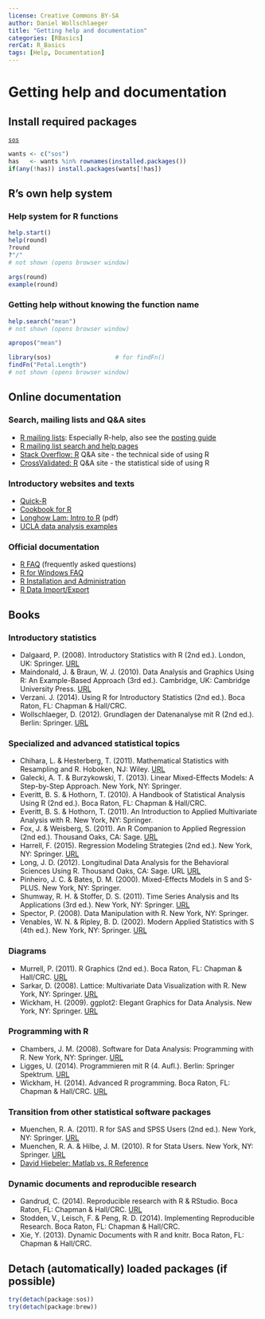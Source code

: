 ---
license: Creative Commons BY-SA
author: Daniel Wollschlaeger
title: "Getting help and documentation"
categories: [RBasics]
rerCat: R_Basics
tags: [Help, Documentation]
---

Getting help and documentation
=========================

Install required packages
-------------------------

[`sos`](http://cran.r-project.org/package=sos)

```{r}
wants <- c("sos")
has   <- wants %in% rownames(installed.packages())
if(any(!has)) install.packages(wants[!has])
```

R's own help system
-------------------------

### Help system for R functions

```{r eval=FALSE}
help.start()
help(round)
?round
?"/"
# not shown (opens browser window)
```

```{r}
args(round)
example(round)
```

### Getting help without knowing the function name

```{r eval=FALSE}
help.search("mean")
# not shown (opens browser window)
```

```{r}
apropos("mean")
```

```{r eval=FALSE}
library(sos)                  # for findFn()
findFn("Petal.Length")
# not shown (opens browser window)
```

Online documentation
-------------------------

### Search, mailing lists and Q&A sites

 * [R mailing lists](http://www.r-project.org/mail.html): Especially R-help, also see the [posting guide](http://www.r-project.org/posting-guide.html)
 * [R mailing list search and help pages](http://www.rdocumentation.org/)
 * [Stack Overflow: R](http://stackoverflow.com/tags/R) Q&A site - the technical side of using R
 * [CrossValidated: R](http://stats.stackexchange.com/tags/R) Q&A site - the statistical side of using R

### Introductory websites and texts

 * [Quick-R](http://www.statmethods.net/)
 * [Cookbook for R](http://www.cookbook-r.com/)
 * [Longhow Lam: Intro to R](http://www.splusbook.com/RIntro/RCourse.pdf) (pdf)
 * [UCLA data analysis examples](http://www.ats.ucla.edu/stat/dae/)

### Official documentation

 * [R FAQ](http://cran.at.r-project.org/doc/FAQ/R-FAQ.html) (frequently asked questions)
 * [R for Windows FAQ](http://cran.at.r-project.org/bin/windows/base/rw-FAQ.html)
 * [R Installation and Administration](http://cran.at.r-project.org/doc/manuals/R-admin.html)
 * [R Data Import/Export](http://cran.at.r-project.org/doc/manuals/R-data.html)

Books
-------------------------

### Introductory statistics

 * Dalgaard, P. (2008). Introductory Statistics with R (2nd ed.). London, UK: Springer. [URL](http://www.biostat.ku.dk/~pd/ISwR.html)
 * Maindonald, J. & Braun, W. J. (2010). Data Analysis and Graphics Using R: An Example-Based Approach (3rd ed.). Cambridge, UK: Cambridge University Press. [URL](http://maths.anu.edu.au/~johnm/r-book/daagur3.html)
 * Verzani. J. (2014). Using R for Introductory Statistics (2nd ed.). Boca Raton, FL: Chapman & Hall/CRC.
 * Wollschlaeger, D. (2012). Grundlagen der Datenanalyse mit R (2nd ed.). Berlin: Springer. [URL](http://www.dwoll.de/r/gddmr.php)
 
### Specialized and advanced statistical topics

 * Chihara, L. & Hesterberg, T. (2011). Mathematical Statistics with Resampling and R. Hoboken, NJ: Wiley. [URL](https://sites.google.com/site/chiharahesterberg/)
 * Galecki, A. T. & Burzykowski, T. (2013). Linear Mixed-Effects Models: A Step-by-Step
Approach. New York, NY: Springer.
 * Everitt, B. S. & Hothorn, T. (2010). A Handbook of Statistical Analysis Using R (2nd ed.). Boca Raton, FL: Chapman & Hall/CRC.
 * Everitt, B. S. & Hothorn, T. (2011). An Introduction to Applied Multivariate Analysis with R. New York, NY: Springer.
 * Fox, J. & Weisberg, S. (2011). An R Companion to Applied Regression (2nd ed.). Thousand Oaks, CA: Sage. [URL](http://socserv.socsci.mcmaster.ca/jfox/Books/Companion/)
 * Harrell, F. (2015). Regression Modeling Strategies (2nd ed.). New York, NY: Springer. [URL](http://biostat.mc.vanderbilt.edu/wiki/Main/RmS)
 * Long, J. D. (2012). Longitudinal Data Analysis for the Behavioral Sciences Using R. Thousand
Oaks, CA: Sage. URL [URL](http://www.sagepub.com/long/)
* Pinheiro, J. C. & Bates, D. M. (2000). Mixed-Effects Models in S and S-PLUS. New York, NY: Springer.
 * Shumway, R. H. & Stoffer, D. S. (2011). Time Series Analysis and Its Applications (3rd ed.). New York, NY: Springer. [URL](http://www.stat.pitt.edu/stoffer/tsa3/)
 * Spector, P. (2008). Data Manipulation with R. New York, NY: Springer.
 * Venables, W. N. & Ripley, B. D. (2002). Modern Applied Statistics with S (4th ed.). New York, NY: Springer. [URL](http://www.stats.ox.ac.uk/pub/MASS4/)

### Diagrams

 * Murrell, P. (2011). R Graphics (2nd ed.). Boca Raton, FL: Chapman & Hall/CRC. [URL](http://www.stat.auckland.ac.nz/~paul/RG2e/)
 * Sarkar, D. (2008). Lattice: Multivariate Data Visualization with R. New York, NY: Springer. [URL](http://lmdvr.r-forge.r-project.org/)
 * Wickham, H. (2009). ggplot2: Elegant Graphics for Data Analysis. New York, NY: Springer. [URL](http://ggplot2.org/book/)

### Programming with R

 * Chambers, J. M. (2008). Software for Data Analysis: Programming with R. New York, NY: Springer. [URL](http://stat.stanford.edu/~jmc4/Rbook/)
 * Ligges, U. (2014). Programmieren mit R (4. Aufl.). Berlin: Springer Spektrum. [URL](http://www.statistik.tu-dortmund.de/~ligges/PmitR/)
* Wickham, H. (2014). Advanced R programming. Boca Raton, FL: Chapman & Hall/CRC. [URL](http://adv-r.had.co.nz/)
 
### Transition from other statistical software packages

 * Muenchen, R. A. (2011). R for SAS and SPSS Users (2nd ed.). New York, NY: Springer. [URL](http://r4stats.com/)
 * Muenchen, R. A. & Hilbe, J. M. (2010). R for Stata Users. New York, NY: Springer. [URL](http://r4stats.com/)
 * [David Hiebeler: Matlab vs. R Reference](http://www.math.umaine.edu/~hiebeler/comp/matlabR.html)

### Dynamic documents and reproducible research

 * Gandrud, C. (2014). Reproducible research with R & RStudio. Boca Raton, FL: Chapman & Hall/CRC. [URL](http://christophergandrud.github.io/RepResR-RStudio/)
 * Stodden, V., Leisch, F. & Peng, R. D. (2014). Implementing Reproducible Research. Boca Raton, FL: Chapman & Hall/CRC.
 * Xie, Y. (2013). Dynamic Documents with R and knitr. Boca Raton, FL: Chapman & Hall/CRC.

Detach (automatically) loaded packages (if possible)
-------------------------

```{r}
try(detach(package:sos))
try(detach(package:brew))
```
